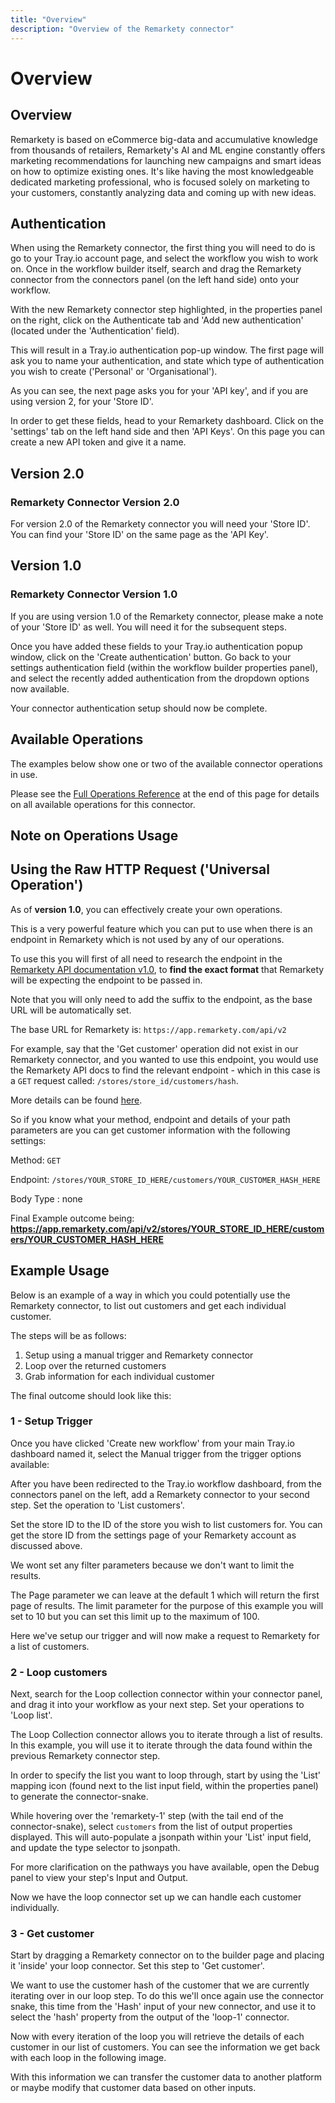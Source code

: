 ```yaml
---
title: "Overview"
description: "Overview of the Remarkety connector"
---
```


# Overview

## Overview

Remarkety is based on eCommerce big-data and accumulative knowledge from thousands of retailers, Remarkety's AI and ML engine constantly offers marketing recommendations for launching new campaigns and smart ideas on how to optimize existing ones. It's like having the most knowledgeable dedicated marketing professional, who is focused solely on marketing to your customers, constantly analyzing data and coming up with new ideas.

## Authentication

When using the Remarkety connector, the first thing you will need to do is go to your Tray.io account page, and select the workflow you wish to work on. Once in the workflow builder itself, search and drag the Remarkety connector from the connectors panel (on the left hand side) onto your workflow.

With the new Remarkety connector step highlighted, in the properties panel on the right, click on the Authenticate tab and 'Add new authentication' (located under the 'Authentication' field).

This will result in a Tray.io authentication pop-up window. The first page will ask you to name your authentication, and state which type of authentication you wish to create ('Personal' or 'Organisational').

As you can see, the next page asks you for your 'API key', and if you are using version 2, for your 'Store ID'.

In order to get these fields, head to your Remarkety dashboard. Click on the 'settings' tab on the left hand side and then 'API Keys'. On this page you can create a new API token and give it a name.

## Version 2.0

### Remarkety Connector Version 2.0

For version 2.0 of the Remarkety connector you will need your 'Store ID'. You can find your 'Store ID' on the same page as the 'API Key'.

## Version 1.0

### Remarkety Connector Version 1.0

If you are using version 1.0 of the Remarkety connector, please make a note of your 'Store ID' as well. You will need it for the subsequent steps.

Once you have added these fields to your Tray.io authentication popup window, click on the 'Create authentication' button. Go back to your settings authentication field (within the workflow builder properties panel), and select the recently added authentication from the dropdown options now available.

Your connector authentication setup should now be complete.

## Available Operations

The examples below show one or two of the available connector operations in use.

Please see the [Full Operations Reference](#operationsFull) at the end of this page for details on all available operations for this connector.

## Note on Operations Usage

## Using the Raw HTTP Request ('Universal Operation')

As of **version 1.0**, you can effectively create your own operations.

This is a very powerful feature which you can put to use when there is an endpoint in Remarkety which is not used by any of our operations.

To use this you will first of all need to research the endpoint in the [Remarkety API documentation v1.0](https://api-docs.remarkety.com/reference), to **find the exact format** that Remarkety will be expecting the endpoint to be passed in.

Note that you will only need to add the suffix to the endpoint, as the base URL will be automatically set.

The base URL for Remarkety is: `https://app.remarkety.com/api/v2`

For example, say that the 'Get customer' operation did not exist in our Remarkety connector, and you wanted to use this endpoint, you would use the Remarkety API docs to find the relevant endpoint - which in this case is a `GET` request called: `/stores/store_id/customers/hash`.

More details can be found [here](https://api-docs.remarkety.com/reference#get_-store-id-customers-hash).

So if you know what your method, endpoint and details of your path parameters are you can get customer information with the following settings:

Method: `GET`

Endpoint: `/stores/YOUR_STORE_ID_HERE/customers/YOUR_CUSTOMER_HASH_HERE`

Body Type : none

Final Example outcome being: **https://app.remarkety.com/api/v2/stores/YOUR_STORE_ID_HERE/customers/YOUR_CUSTOMER_HASH_HERE**

## Example Usage

Below is an example of a way in which you could potentially use the Remarkety connector, to list out customers and get each individual customer.

The steps will be as follows:

1. Setup using a manual trigger and Remarkety connector
2. Loop over the returned customers
3. Grab information for each individual customer

The final outcome should look like this:

### 1 - Setup Trigger

Once you have clicked 'Create new workflow' from your main Tray.io dashboard named it, select the Manual trigger from the trigger options available:

After you have been redirected to the Tray.io workflow dashboard, from the connectors panel on the left, add a Remarkety connector to your second step. Set the operation to 'List customers'.

Set the store ID to the ID of the store you wish to list customers for. You can get the store ID from the settings page of your Remarkety account as discussed above.

We wont set any filter parameters because we don't want to limit the results.

The Page parameter we can leave at the default 1 which will return the first page of results. The limit parameter for the purpose of this example you will set to 10 but you can set this limit up to the maximum of 100.

Here we've setup our trigger and will now make a request to Remarkety for a list of customers.

### 2 - Loop customers

Next, search for the Loop collection connector within your connector panel, and drag it into your workflow as your next step. Set your operations to 'Loop list'.

The Loop Collection connector allows you to iterate through a list of results. In this example, you will use it to iterate through the data found within the previous Remarkety connector step.

In order to specify the list you want to loop through, start by using the 'List' mapping icon (found next to the list input field, within the properties panel) to generate the connector-snake.

While hovering over the 'remarkety-1' step (with the tail end of the connector-snake), select `customers` from the list of output properties displayed. This will auto-populate a jsonpath within your 'List' input field, and update the type selector to jsonpath.

For more clarification on the pathways you have available, open the Debug panel to view your step's Input and Output.

Now we have the loop connector set up we can handle each customer individually.

### 3 - Get customer

Start by dragging a Remarkety connector on to the builder page and placing it 'inside' your loop connector. Set this step to 'Get customer'.

We want to use the customer hash of the customer that we are currently iterating over in our loop step. To do this we'll once again use the connector snake, this time from the 'Hash' input of your new connector, and use it to select the 'hash' property from the output of the 'loop-1' connector.

Now with every iteration of the loop you will retrieve the details of each customer in our list of customers. You can see the information we get back with each loop in the following image.

With this information we can transfer the customer data to another platform or maybe modify that customer data based on other inputs.
